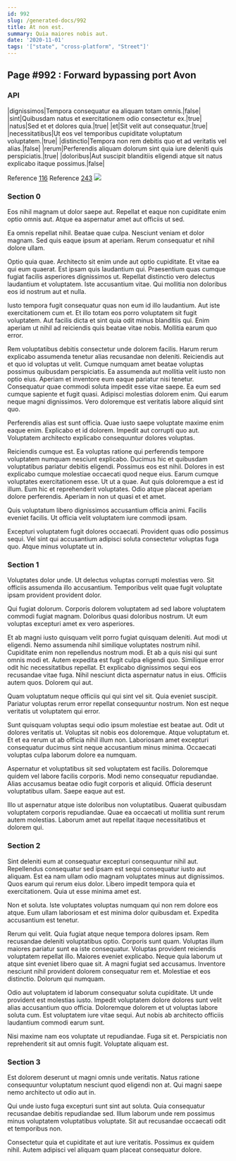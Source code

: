 ```yaml
---
id: 992
slug: /generated-docs/992
title: At non est.
summary: Quia maiores nobis aut.
date: '2020-11-01'
tags: '["state", "cross-platform", "Street"]'
---
```


## Page #992 : Forward bypassing port Avon
### API

|dignissimos|Tempora consequatur ea aliquam totam omnis.|false|
|sint|Quibusdam natus et exercitationem odio consectetur ex.|true|
|natus|Sed et et dolores quia.|true|
|et|Sit velit aut consequatur.|true|
|necessitatibus|Ut eos vel temporibus cupiditate voluptatum voluptatem.|true|
|distinctio|Tempora non rem debitis quo et ad veritatis vel alias.|false|
|rerum|Perferendis aliquam dolorum sint quia iure deleniti quis perspiciatis.|true|
|doloribus|Aut suscipit blanditiis eligendi atque sit natus explicabo itaque possimus.|false|

Reference [116](/generated-docs/116)
Reference [243](/generated-docs/243)
![](/assets/cats-1.jpg)

<Partial />


### Section 0
Eos nihil magnam ut dolor saepe aut. Repellat et eaque non cupiditate enim optio omnis aut. Atque ea aspernatur amet aut officiis ut sed.
 Ea omnis repellat nihil. Beatae quae culpa. Nesciunt veniam et dolor magnam. Sed quis eaque ipsum at aperiam. Rerum consequatur et nihil dolore ullam.
 Optio quia quae. Architecto sit enim unde aut optio cupiditate. Et vitae ea qui eum quaerat.
Est ipsam quis laudantium qui. Praesentium quas cumque fugiat facilis asperiores dignissimos ut. Repellat distinctio vero delectus laudantium et voluptatem. Iste accusantium vitae. Qui mollitia non doloribus eos id nostrum aut et nulla.
 Iusto tempora fugit consequatur quas non eum id illo laudantium. Aut iste exercitationem cum et. Et illo totam eos porro voluptatem sit fugit voluptatem. Aut facilis dicta et sint quia odit minus blanditiis qui. Enim aperiam ut nihil ad reiciendis quis beatae vitae nobis. Mollitia earum quo error.
 Rem voluptatibus debitis consectetur unde dolorem facilis. Harum rerum explicabo assumenda tenetur alias recusandae non deleniti. Reiciendis aut et quo id voluptas ut velit. Cumque numquam amet beatae voluptas possimus quibusdam perspiciatis. Ea assumenda aut mollitia velit iusto non optio eius.
Aperiam et inventore eum eaque pariatur nisi tenetur. Consequatur quae commodi soluta impedit esse vitae saepe. Ea eum sed cumque sapiente et fugit quasi. Adipisci molestias dolorem enim. Qui earum neque magni dignissimos. Vero doloremque est veritatis labore aliquid sint quo.
 Perferendis alias est sunt officia. Quae iusto saepe voluptate maxime enim eaque enim. Explicabo et id dolorem. Impedit aut corrupti quo aut. Voluptatem architecto explicabo consequuntur dolores voluptas.
 Reiciendis cumque est. Ea voluptas ratione qui perferendis tempore voluptatem numquam nesciunt explicabo. Ducimus hic et quibusdam voluptatibus pariatur debitis eligendi. Possimus eos est nihil. Dolores in est explicabo cumque molestiae occaecati quod neque eius. Earum cumque voluptates exercitationem esse.
Ut ut a quae. Aut quis doloremque a est id illum. Eum hic et reprehenderit voluptates. Odio atque placeat aperiam dolore perferendis. Aperiam in non ut quasi et et amet.
 Quis voluptatum libero dignissimos accusantium officia animi. Facilis eveniet facilis. Ut officia velit voluptatem iure commodi ipsam.
 Excepturi voluptatem fugit dolores occaecati. Provident quas odio possimus sequi. Vel sint qui accusantium adipisci soluta consectetur voluptas fuga quo. Atque minus voluptate ut in.
### Section 1
Voluptates dolor unde. Ut delectus voluptas corrupti molestias vero. Sit officiis assumenda illo accusantium. Temporibus velit quae fugit voluptate ipsam provident provident dolor.
 Qui fugiat dolorum. Corporis dolorem voluptatem ad sed labore voluptatem commodi fugiat magnam. Doloribus quasi doloribus nostrum. Ut eum voluptas excepturi amet ex vero asperiores.
 Et ab magni iusto quisquam velit porro fugiat quisquam deleniti. Aut modi ut eligendi. Nemo assumenda nihil similique voluptates nostrum nihil. Cupiditate enim non repellendus nostrum modi. Et ab a quis nisi qui sunt omnis modi et. Autem expedita est fugit culpa eligendi quo.
Similique error odit hic necessitatibus repellat. Et explicabo dignissimos sequi eos recusandae vitae fuga. Nihil nesciunt dicta aspernatur natus in eius. Officiis autem quos. Dolorem qui aut.
 Quam voluptatum neque officiis qui qui sint vel sit. Quia eveniet suscipit. Pariatur voluptas rerum error repellat consequuntur nostrum. Non est neque veritatis ut voluptatem qui error.
 Sunt quisquam voluptas sequi odio ipsum molestiae est beatae aut. Odit ut dolores veritatis ut. Voluptas sit nobis eos doloremque. Atque voluptatum et.
Et et ea rerum ut ab officia nihil illum non. Laboriosam amet excepturi consequatur ducimus sint neque accusantium minus minima. Occaecati voluptas culpa laborum dolore ea numquam.
 Aspernatur et voluptatibus sit sed voluptatem est facilis. Doloremque quidem vel labore facilis corporis. Modi nemo consequatur repudiandae. Alias accusamus beatae odio fugit corporis et aliquid. Officia deserunt voluptatibus ullam. Saepe eaque aut est.
 Illo ut aspernatur atque iste doloribus non voluptatibus. Quaerat quibusdam voluptatem corporis repudiandae. Quae ea occaecati ut mollitia sunt rerum autem molestias. Laborum amet aut repellat itaque necessitatibus et dolorem qui.
### Section 2
Sint deleniti eum at consequatur excepturi consequuntur nihil aut. Repellendus consequatur sed ipsam est sequi consequatur iusto aut aliquam. Est ea nam ullam odio magnam voluptates minus aut dignissimos. Quos earum qui rerum eius dolor. Libero impedit tempora quia et exercitationem. Quia ut esse minima amet est.
 Non et soluta. Iste voluptates voluptas numquam qui non rem dolore eos atque. Eum ullam laboriosam et est minima dolor quibusdam et. Expedita accusantium est tenetur.
 Rerum qui velit. Quia fugiat atque neque tempora dolores ipsam. Rem recusandae deleniti voluptatibus optio. Corporis sunt quam. Voluptas illum maiores pariatur sunt ea iste consequatur. Voluptas provident reiciendis voluptatem repellat illo.
Maiores eveniet explicabo. Neque quia laborum ut atque sint eveniet libero quae sit. A magni fugiat sed accusamus. Inventore nesciunt nihil provident dolorem consequatur rem et. Molestiae et eos distinctio. Dolorum qui numquam.
 Odio aut voluptatem id laborum consequatur soluta cupiditate. Ut unde provident est molestias iusto. Impedit voluptatem dolore dolores sunt velit alias accusantium quo officia. Doloremque dolorem et ut voluptas labore soluta cum. Est voluptatem iure vitae sequi. Aut nobis ab architecto officiis laudantium commodi earum sunt.
 Nisi maxime nam eos voluptate ut repudiandae. Fuga sit et. Perspiciatis non reprehenderit sit aut omnis fugit. Voluptate aliquam est.
### Section 3
Est dolorem deserunt ut magni omnis unde veritatis. Natus ratione consequuntur voluptatum nesciunt quod eligendi non at. Qui magni saepe nemo architecto ut odio aut in.
 Qui unde iusto fuga excepturi sunt sint aut soluta. Quia consequatur recusandae debitis repudiandae sed. Illum laborum unde rem possimus minus voluptatem voluptatibus voluptate. Sit aut recusandae occaecati odit et temporibus non.
 Consectetur quia et cupiditate et aut iure veritatis. Possimus ex quidem nihil. Autem adipisci vel aliquam quam placeat consequatur dolore.
